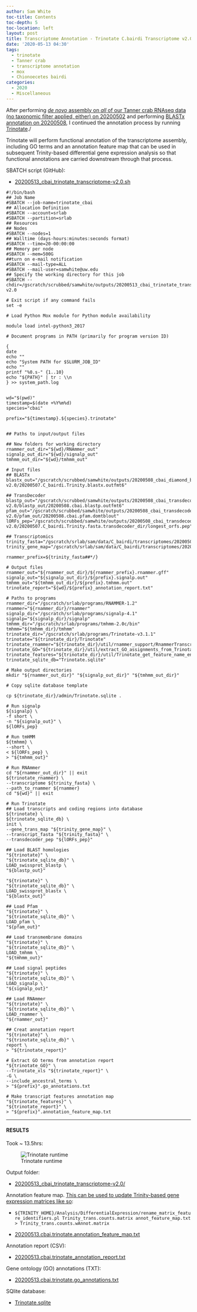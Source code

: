 ```yaml
---
author: Sam White
toc-title: Contents
toc-depth: 5
toc-location: left
layout: post
title: Transcriptome Annotation - Trinotate C.bairdi Transcriptome v2.0 from 20200502 on Mox
date: '2020-05-13 04:30'
tags:
  - trinotate
  - Tanner crab
  - transcriptome annotation
  - mox
  - Chionoecetes bairdi
categories:
  - 2020
  - Miscellaneous
---
```

After performing [_de novo_ assembly on _all_ of our Tanner crab RNAseq data (no taxonomic filter applied, either) on 20200502](https://robertslab.github.io/sams-notebook/posts/2020/2020-05-02-Transcriptome-Assembly-C.bairdi-All-RNAseq-Data-Without-Taxonomic-Filters-with-Trinity-on-Mox/) and performing [BLASTx annotation on 20200508](https://robertslab.github.io/sams-notebook/2020/05/08/Transcriptome-Annotation-C.bairdi-Transcriptome-v2.0-Using-DIAMOND-BLASTx-on-Mox/), I continued the annotation process by running [Trinotate](https://github.com/Trinotate/Trinotate.github.io/wiki)./


Trinotate will perform functional annotation of the transcriptome assembly, including GO terms and an annotation feature map that can be used in subsequent Trinity-based differential gene expression analysis so that functional annotations are carried downstream through that process.

SBATCH script (GitHub):

- [20200513_cbai_trinotate_transcriptome-v2.0.sh](https://github.com/RobertsLab/sams-notebook/blob/master/sbatch_scripts/20200513_cbai_trinotate_transcriptome-v2.0.sh)

```shell
#!/bin/bash
## Job Name
#SBATCH --job-name=trinotate_cbai
## Allocation Definition
#SBATCH --account=srlab
#SBATCH --partition=srlab
## Resources
## Nodes
#SBATCH --nodes=1
## Walltime (days-hours:minutes:seconds format)
#SBATCH --time=20-00:00:00
## Memory per node
#SBATCH --mem=500G
##turn on e-mail notification
#SBATCH --mail-type=ALL
#SBATCH --mail-user=samwhite@uw.edu
## Specify the working directory for this job
#SBATCH --chdir=/gscratch/scrubbed/samwhite/outputs/20200513_cbai_trinotate_transcriptome-v2.0

# Exit script if any command fails
set -e

# Load Python Mox module for Python module availability

module load intel-python3_2017

# Document programs in PATH (primarily for program version ID)

{
date
echo ""
echo "System PATH for $SLURM_JOB_ID"
echo ""
printf "%0.s-" {1..10}
echo "${PATH}" | tr : \\n
} >> system_path.log


wd="$(pwd)"
timestamp=$(date +%Y%m%d)
species="cbai"

prefix="${timestamp}.${species}.trinotate"


## Paths to input/output files

## New folders for working directory
rnammer_out_dir="${wd}/RNAmmer_out"
signalp_out_dir="${wd}/signalp_out"
tmhmm_out_dir="${wd}/tmhmm_out"

# Input files
## BLASTx
blastx_out="/gscratch/scrubbed/samwhite/outputs/20200508_cbai_diamond_blastx_transcriptome-v2.0/20200507.C_bairdi.Trinity.blastx.outfmt6"

## TransDecoder
blastp_out="/gscratch/scrubbed/samwhite/outputs/20200508_cbai_transdecoder_transcriptome-v2.0/blastp_out/20200508.cbai.blastp.outfmt6"
pfam_out="/gscratch/scrubbed/samwhite/outputs/20200508_cbai_transdecoder_transcriptome-v2.0/pfam_out/20200508.cbai.pfam.domtblout"
lORFs_pep="/gscratch/scrubbed/samwhite/outputs/20200508_cbai_transdecoder_transcriptome-v2.0/20200507.C_bairdi.Trinity.fasta.transdecoder_dir/longest_orfs.pep"

## Transcriptomics
trinity_fasta="/gscratch/srlab/sam/data/C_bairdi/transcriptomes/20200507.C_bairdi.Trinity.fasta"
trinity_gene_map="/gscratch/srlab/sam/data/C_bairdi/transcriptomes/20200507.C_bairdi.Trinity.fasta.gene_trans_map"

rnammer_prefix=${trinity_fasta##*/}

# Output files
rnammer_out="${rnammer_out_dir}/${rnammer_prefix}.rnammer.gff"
signalp_out="${signalp_out_dir}/${prefix}.signalp.out"
tmhmm_out="${tmhmm_out_dir}/${prefix}.tmhmm.out"
trinotate_report="${wd}/${prefix}_annotation_report.txt"

# Paths to programs
rnammer_dir="/gscratch/srlab/programs/RNAMMER-1.2"
rnammer="${rnammer_dir}/rnammer"
signalp_dir="/gscratch/srlab/programs/signalp-4.1"
signalp="${signalp_dir}/signalp"
tmhmm_dir="/gscratch/srlab/programs/tmhmm-2.0c/bin"
tmhmm="${tmhmm_dir}/tmhmm"
trinotate_dir="/gscratch/srlab/programs/Trinotate-v3.1.1"
trinotate="${trinotate_dir}/Trinotate"
trinotate_rnammer="${trinotate_dir}/util/rnammer_support/RnammerTranscriptome.pl"
trinotate_GO="${trinotate_dir}/util/extract_GO_assignments_from_Trinotate_xls.pl"
trinotate_features="${trinotate_dir}/util/Trinotate_get_feature_name_encoding_attributes.pl"
trinotate_sqlite_db="Trinotate.sqlite"

# Make output directories
mkdir "${rnammer_out_dir}" "${signalp_out_dir}" "${tmhmm_out_dir}"

# Copy sqlite database template

cp ${trinotate_dir}/admin/Trinotate.sqlite .

# Run signalp
${signalp} \
-f short \
-n "${signalp_out}" \
${lORFs_pep}

# Run tmHMM
${tmhmm} \
--short \
< ${lORFs_pep} \
> "${tmhmm_out}"

# Run RNAmmer
cd "${rnammer_out_dir}" || exit
${trinotate_rnammer} \
--transcriptome ${trinity_fasta} \
--path_to_rnammer ${rnammer}
cd "${wd}" || exit

# Run Trinotate
## Load transcripts and coding regions into database
${trinotate} \
${trinotate_sqlite_db} \
init \
--gene_trans_map "${trinity_gene_map}" \
--transcript_fasta "${trinity_fasta}" \
--transdecoder_pep "${lORFs_pep}"

## Load BLAST homologies
"${trinotate}" \
"${trinotate_sqlite_db}" \
LOAD_swissprot_blastp \
"${blastp_out}"

"${trinotate}" \
"${trinotate_sqlite_db}" \
LOAD_swissprot_blastx \
"${blastx_out}"

## Load Pfam
"${trinotate}" \
"${trinotate_sqlite_db}" \
LOAD_pfam \
"${pfam_out}"

## Load transmembrane domains
"${trinotate}" \
"${trinotate_sqlite_db}" \
LOAD_tmhmm \
"${tmhmm_out}"

## Load signal peptides
"${trinotate}" \
"${trinotate_sqlite_db}" \
LOAD_signalp \
"${signalp_out}"

## Load RNAmmer
"${trinotate}" \
"${trinotate_sqlite_db}" \
LOAD_rnammer \
"${rnammer_out}"

## Creat annotation report
"${trinotate}" \
"${trinotate_sqlite_db}" \
report \
> "${trinotate_report}"

# Extract GO terms from annotation report
"${trinotate_GO}" \
--Trinotate_xls "${trinotate_report}" \
-G \
--include_ancestral_terms \
> "${prefix}".go_annotations.txt

# Make transcript features annotation map
"${trinotate_features}" \
"${trinotate_report}" \
> "${prefix}".annotation_feature_map.txt
```

---

#### RESULTS

Took ~ 13.5hrs:

![Trinotate runtime](https://github.com/RobertsLab/sams-notebook/blob/master/images/screencaps/20200513_cbai_trinotate_transcriptome-v2.0_runtime.png?raw=true)


Output folder:

- [20200513_cbai_trinotate_transcriptome-v2.0/](https://gannet.fish.washington.edu/Atumefaciens/20200513_cbai_trinotate_transcriptome-v2.0/)

Annotation feature map. [This can be used to update Trinity-based gene expression matrices like so](https://github.com/trinityrnaseq/trinityrnaseq/wiki/Functional-Annotation-of-Transcripts):

- ```${TRINITY_HOME}/Analysis/DifferentialExpression/rename_matrix_feature_identifiers.pl Trinity_trans.counts.matrix annot_feature_map.txt > Trinity_trans.counts.wAnnot.matrix```

- [20200513.cbai.trinotate.annotation_feature_map.txt](https://gannet.fish.washington.edu/Atumefaciens/20200513_cbai_trinotate_transcriptome-v2.0/20200513.cbai.trinotate.annotation_feature_map.txt)

Annotation report (CSV):

- [20200513.cbai.trinotate_annotation_report.txt](https://gannet.fish.washington.edu/Atumefaciens/20200513_cbai_trinotate_transcriptome-v2.0/20200513.cbai.trinotate_annotation_report.txt)

Gene ontology (GO) annotations (TXT):

- [20200513.cbai.trinotate.go_annotations.txt](https://gannet.fish.washington.edu/Atumefaciens/20200513_cbai_trinotate_transcriptome-v2.0/20200513.cbai.trinotate.go_annotations.txt)

SQlite database:

- [Trinotate.sqlite](https://gannet.fish.washington.edu/Atumefaciens/20200513_cbai_trinotate_transcriptome-v2.0/Trinotate.sqlite)
